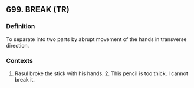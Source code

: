 ## 699. BREAK (TR)
### Definition
To separate into two parts by abrupt movement of the hands in transverse direction.

### Contexts
1. Rasul broke the stick with his hands. 2. This pencil is too thick, I cannot break it.

